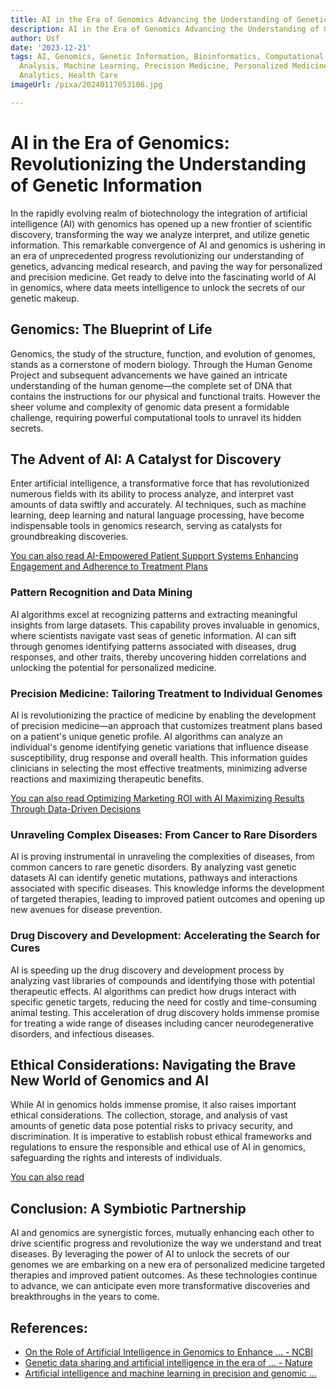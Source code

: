 ```yaml
---
title: AI in the Era of Genomics Advancing the Understanding of Genetic Information
description: AI in the Era of Genomics Advancing the Understanding of Genetic Information
author: Usf
date: '2023-12-21'
tags: AI, Genomics, Genetic Information, Bioinformatics, Computational Biology, Data
  Analysis, Machine Learning, Precision Medicine, Personalized Medicine, Predictive
  Analytics, Health Care
imageUrl: /pixa/20240117053106.jpg

---
```

# AI in the Era of Genomics: Revolutionizing  the Understanding of Genetic Information

In the rapidly  evolving realm of biotechnology the integration of artificial intelligence  (AI) with genomics has  opened up a new frontier of scientific discovery, transforming the way we analyze interpret, and utilize genetic information. This remarkable convergence of AI and genomics is  ushering in an era of unprecedented progress revolutionizing our understanding  of genetics,  advancing medical research, and paving the way for personalized and precision medicine. Get ready to delve into the fascinating world of AI in  genomics, where  data meets intelligence to unlock the secrets  of our  genetic  makeup.

## Genomics: The Blueprint of Life

Genomics, the study of the structure, function, and evolution of genomes, stands as a cornerstone of modern biology. Through the Human Genome Project and subsequent advancements we have gained an  intricate understanding of the  human genome—the complete set of DNA that contains the instructions for our physical and functional traits.  However the sheer volume and complexity of genomic data present  a formidable  challenge, requiring powerful computational tools to unravel its hidden secrets.

## The Advent of AI: A Catalyst for Discovery

Enter  artificial  intelligence, a transformative force that has revolutionized numerous fields  with its ability  to process analyze, and interpret vast amounts of data swiftly and accurately. AI techniques,  such as machine learning, deep learning and natural language processing, have become indispensable  tools in genomics research,  serving as catalysts  for groundbreaking discoveries.

[You can also read AI-Empowered Patient Support Systems  Enhancing Engagement and Adherence  to  Treatment Plans](AI-Empowered%20Patient%20Support%20Systems%20Enhancing%20Engagement%20and%20Adherence%20to%20Treatment%20Plans)


### Pattern Recognition and Data Mining

AI algorithms excel at recognizing patterns and extracting meaningful insights  from large datasets. This capability proves invaluable in  genomics, where scientists navigate vast seas of genetic information.  AI can sift through genomes identifying patterns associated with diseases,  drug responses,  and other traits, thereby uncovering  hidden correlations and unlocking the potential for personalized medicine.

###  Precision Medicine: Tailoring Treatment to Individual Genomes

AI is revolutionizing the practice of medicine by enabling the development of precision medicine—an  approach that customizes treatment plans based  on a patient's unique genetic profile. AI algorithms can analyze an individual's genome identifying genetic variations that influence disease susceptibility, drug response and overall health. This information guides clinicians in selecting the most effective treatments, minimizing adverse reactions and  maximizing therapeutic benefits.

[You can also read Optimizing Marketing ROI with AI Maximizing Results Through Data-Driven  Decisions](Optimizing%20Marketing%20ROI%20with%20AI%20Maximizing%20Results%20Through%20Data-Driven%20Decisions)


### Unraveling Complex Diseases: From Cancer  to Rare Disorders

AI is proving instrumental in unraveling the complexities of diseases, from common cancers to rare  genetic disorders. By analyzing vast genetic datasets AI  can  identify genetic mutations,  pathways and interactions associated  with specific diseases. This knowledge informs the development of targeted  therapies, leading to improved patient outcomes and opening up new avenues for  disease prevention.

### Drug Discovery and Development: Accelerating the Search for Cures

AI is speeding up the drug discovery and development process by analyzing vast libraries of compounds and identifying those with potential therapeutic effects. AI algorithms can predict how drugs interact with specific genetic targets, reducing the  need for costly and time-consuming  animal  testing. This acceleration of drug discovery holds immense promise for treating a wide range of diseases including cancer neurodegenerative disorders, and infectious diseases.

## Ethical Considerations: Navigating the Brave New World  of Genomics and AI

While AI in genomics holds immense promise, it also raises important ethical  considerations.  The  collection, storage, and analysis of vast amounts of genetic data pose potential risks to  privacy security, and discrimination. It is imperative to establish robust ethical frameworks and regulations to  ensure the  responsible and ethical use of  AI in genomics, safeguarding  the rights and  interests of individuals.

[You can also read ]()


## Conclusion: A Symbiotic Partnership

AI and genomics are synergistic forces, mutually  enhancing each other to drive  scientific progress and revolutionize the way we understand and treat diseases. By  leveraging the power of AI to  unlock the secrets of our genomes we are embarking on a new era of personalized  medicine targeted therapies and improved patient outcomes. As these technologies continue to  advance, we can anticipate  even more transformative discoveries and breakthroughs in the years to come.

## References:
- [On the Role of Artificial Intelligence in Genomics to Enhance ... - NCBI](https://www.ncbi.nlm.nih.gov/pmc/articles/PMC7090191/)
- [Genetic data sharing and artificial intelligence in the era of ... - Nature](https://www.nature.com/articles/s41598-022-05296-7)
- [Artificial intelligence and machine learning in precision and genomic ...](https://www.ncbi.nlm.nih.gov/pmc/articles/PMC9198206/)

